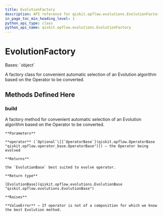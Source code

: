 ```yaml
---
title: EvolutionFactory
description: API reference for qiskit.opflow.evolutions.EvolutionFactory
in_page_toc_min_heading_level: 1
python_api_type: class
python_api_name: qiskit.opflow.evolutions.EvolutionFactory
---
```


# EvolutionFactory

<Class id="qiskit.opflow.evolutions.EvolutionFactory" isDedicatedPage={true} github="https://github.com/qiskit/qiskit/tree/stable/0.23/qiskit/opflow/evolutions/evolution_factory.py" signature="EvolutionFactory">
  Bases: `object`

  A factory class for convenient automatic selection of an Evolution algorithm based on the Operator to be converted.

  ## Methods Defined Here

  ### build

  <Function id="qiskit.opflow.evolutions.EvolutionFactory.build" name="build" signature="static EvolutionFactory.build(operator=None)">
    A factory method for convenient automatic selection of an Evolution algorithm based on the Operator to be converted.

    **Parameters**

    **operator** (`Optional`\[[`OperatorBase`](qiskit.opflow.OperatorBase "qiskit.opflow.operator_base.OperatorBase")]) – the Operator being evolved

    **Returns**

    the `EvolutionBase` best suited to evolve operator.

    **Return type**

    [EvolutionBase](qiskit.opflow.evolutions.EvolutionBase "qiskit.opflow.evolutions.EvolutionBase")

    **Raises**

    **ValueError** – If operator is not of a composition for which we know the best Evolution method.
  </Function>
</Class>

